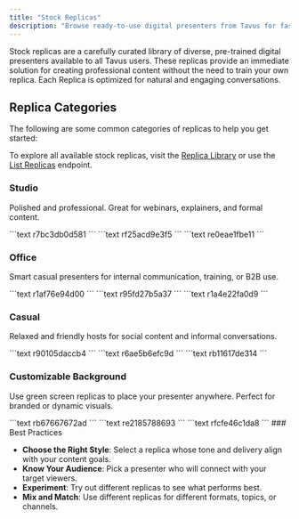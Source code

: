 ```yaml
---
title: "Stock Replicas"
description: "Browse ready-to-use digital presenters from Tavus for fast, high quality video creation."
---
```


Stock replicas are a carefully curated library of diverse, pre-trained digital presenters available to all Tavus users. These replicas provide an immediate solution for creating professional content without the need to train your own replica. Each Replica is optimized for natural and engaging conversations.

## Replica Categories

The following are some common categories of replicas to help you get started:

<Note>
  To explore all available stock replicas, visit the <a href="https://platform.tavus.io/replicas" target="_blank">Replica Library</a> or use the <a href="/api-reference/phoenix-replica-model/get-replicas" target="_blank" rel="noopener noreferrer">List Replicas</a> endpoint.
</Note>

### Studio

Polished and professional. Great for webinars, explainers, and formal content.

<CardGroup cols={3}>
  <Card title="Sabrina" img="/images/stock-replica/sabrina.png">
    ```text
    r7bc3db0d581
    ```
  </Card>
  <Card title="Patrick" img="/images/stock-replica/patrick.png">
    ```text
    rf25acd9e3f5
    ```
  </Card>
  <Card title="Lucy" img="/images/stock-replica/lucy.png">
    ```text
    re0eae1fbe11
    ```
  </Card>
</CardGroup>

### Office

Smart casual presenters for internal communication, training, or B2B use.

<CardGroup cols={3}>
  <Card title="Rose" img="/images/stock-replica/rose.png">
    ```text
    r1af76e94d00
    ```
  </Card>
  <Card title="Helen" img="/images/stock-replica/helen.png">
    ```text
    r95fd27b5a37
    ```
  </Card>
  <Card title="Benjamin" img="/images/stock-replica/benjamin.png">
    ```text
    r1a4e22fa0d9
    ```
  </Card>
</CardGroup>

### Casual

Relaxed and friendly hosts for social content and informal conversations.

<CardGroup cols={3}>
  <Card title="Isabella" img="/images/stock-replica/isabella.png">
    ```text
    r90105daccb4
    ```
  </Card>
  <Card title="Anna" img="/images/stock-replica/anna-2.png">
    ```text
    r6ae5b6efc9d
    ```
  </Card>
  <Card title="Sandra" img="/images/stock-replica/sandra.png">
    ```text
    rb11617de314
    ```
  </Card>
</CardGroup>

### Customizable Background

Use green screen replicas to place your presenter anywhere. Perfect for branded or dynamic visuals.

<CardGroup cols={3}>
  <Card title="Gloria" img="/images/stock-replica/gloria.png">
    ```text
    rb67667672ad
    ```
  </Card>
  <Card title="Nathan" img="/images/stock-replica/nathan.png">
    ```text
    re2185788693
    ```
  </Card>
  <Card title="Lucy" img="/images/stock-replica/lucy-2.png">
    ```text
    rfcfe46c1da8
    ```
  </Card>
</CardGroup>

<Tip>
  ### Best Practices

  - **Choose the Right Style**: Select a replica whose tone and delivery align with your content goals.
  - **Know Your Audience**: Pick a presenter who will connect with your target viewers.
  - **Experiment**: Try out different replicas to see what performs best.
  - **Mix and Match**: Use different replicas for different formats, topics, or channels.
</Tip>